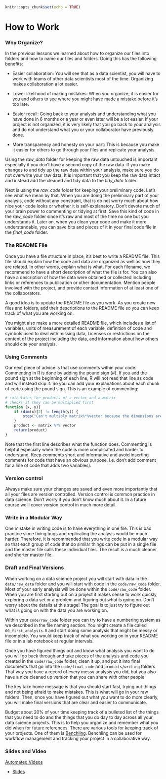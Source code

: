 

```r
knitr::opts_chunk$set(echo = TRUE)
```

# How to Work

### Why Organize?

In the previous lessons we learned about how to organize our files into folders and how to name our files and folders. Doing this has the following benefits:

- Easier collaboration: You will see that as a data scientist, you will have to work with teams of other data scientists most of the time. Organizing makes collaboration a lot easier.

- Lower likelihood of making mistakes: When you organize, it is easier for you and others to see where you might have made a mistake before it's too late.

- Easier recall: Going back to your analysis and understanding what you have done in 6 months or a year or even later will be a lot easier. If your project is not organized, it is very likely that you go back to your analysis and do not understand what you or your collaborator have previously done.

- More transparency and honesty on your part: This is because you make it easier for others to go through your files and replicate your analysis.

Using the *raw_data* folder for keeping the raw data untouched is important especially if you don't have a second copy of the raw data. If you make changes to and tidy up the raw data within your analysis, make sure you do not overwrite your raw data. It is important that you keep the raw data intact and instead add the cleaned and tidy data to the *tidy_data* folder.

Next is using the *raw_code* folder for keeping your preliminary code. Let's see what we mean by that. When you are doing the preliminary part of your analysis, code without any constraint, that is do not worry much about how nice your code looks or whether it is self-explanatory. Don't devote much of your brain power to commenting or tidying at first. Save this kind of code in the *raw_code* folder since it's raw and most of the time no one but you understands it. Later on, when you clean your code and make it more understandable, you can save bits and pieces of it in your final code file in the *final_code* folder.

### The README File

Once you have a file structure in place, it's best to write a README file. This file should explain how the code and data are organized as well as how they are related. In other words, explain what is what. For each filename, we recommend to have a short description of what the file is for. You can also have a description of how the data were obtained or collected including links or references to publication or other documentation. Mention people involved with the project, and provide contact information of at least one of the collaborators.

A good idea is to update the README file as you work. As you create new files and folders, add their descriptions to the README file so you can keep track of what you are working on.

You might also make a more detailed README file, which includes a list of variables, units of measurement of each variable, definition of code and symbols used to deal with missing data, Licenses or restrictions on the content of the project including the data, and information about how others should cite your analysis.


### Using Comments

Our next piece of advice is that use comments within your code. Commenting in R is done by adding the pound sign (#). If you add the pound sign at the beginning of each line, R will not read that line as code and will instead skip it. So you can add your explanations about each chunk of code using the pound sign. This is an example of commenting:

```r
# calculates the products of a vector and a matrix
# checks if they can be multiplied first
function (x, y){
    if (dim(x)[2] != length(y)) {
        stop("Can't multiply matrix%*%vector because the dimensions are wrong")
    }
    product <- matrix %*% vector
    return(product)
}
```

Note that the first line describes what the function does. Commenting is helpful especially when the code is more complicated and harder to understand. Keep comments short and informative and avoid inserting comments for code that have an obvious purpose, i.e. don't add comment for a line of code that adds two variables).

### Version control

Always make sure your changes are saved and even more importantly that all your files are version controlled. Version control is common practice in data science. Don't worry if you don't know much about it. In a future course we'll cover version control in much more detail.

### Write in a Modular Way

One mistake in writing code is to have everything in one file. This is bad practice since fixing bugs and replicating the analysis would be much harder. Therefore, it is recommended that you write code in a modular way so that each group of code that do similar things can be put in a single file and the master file calls these individual files. The result is a much cleaner and shorter master file.

### Draft and Final Versions

When working on a data science project you will start with data in the `data/raw_data` folder and you will start with code in the `code/raw_code` folder. Most of your early analysis will be done within the `code/raw_code` folder. When you are first starting out on a project it makes sense to work quickly, exploring a data set or a problem and figuring out what is going on. Don't worry about the details at this stage! The goal is to just try to figure out what is going on with the data you are working on.

Within your `code/raw_code` folder you can try to have a numbering system as we described in the file naming section. You might create a file called `00_first_analysis.R` and start doing some analysis that might be messy or incomplete. You would keep track of what you working on in your README file or in a lab notebook at regular intervals.

Once you have figured things out and know what analysis you want to do you will go back through and take pieces of the analysis and code you created in the `code/raw_code` folder, clean it up, and put it into final documents that go into the `code/final_code` and `products/writing` folders. That way you have a record of every messy analysis you did, but you also have a nice cleaned up version that you can share with other people.

The key take home message is that you should start fast, trying out things and not being afraid to make mistakes. This is what will go in your raw folders. Then, once you have figured out what you want to do more clearly, you will make final versions that are clear and easier to communicate.

Budget about 20% of your time keeping track of a bulleted list of the things that you need to do and the things that you do day to day across all your data science projects. This is to help you organize and remember what you did when for future references. There are various tools for keeping track of your projects. One of them is [Benchling](https://benchling.com/). Benchling can be used for workflow management and tracking your project in a collaborative way.


### Slides and Video

[Automated Videos](https://www.youtube.com/watch?v=kKXOHJRZGdE)

* [Slides](https://docs.google.com/presentation/d/1vn8Lb8YNvo1zha7GmJMlQSBRSAryRms6xy5HUtafH2A/edit?usp=sharing)  
